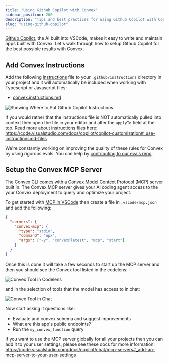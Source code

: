 ```yaml
---
title: "Using Github Copilot with Convex"
sidebar_position: 200
description: "Tips and best practices for using Github Copilot with Convex"
slug: "using-github-copilot"
---
```


[Github Copilot](https://github.com/features/copilot), the AI built into VSCode,
makes it easy to write and maintain apps built with Convex. Let's walk through
how to setup Github Copilot for the best possible results with Convex.

## Add Convex Instructions

Add the following
[instructions](https://code.visualstudio.com/docs/copilot/copilot-customization#_instruction-files)
file to your `.github/instructions` directory in your project and it will
automatically be included when working with Typescript or Javascript files:

- [convex.instructions.md](https://convex.link/convex_github_copilot_instructions)

![Showing Where to Put Github Copilot Instructions](/img/showing-where-to-put-convex-instructions.png)

If you would rather that the instructions file is NOT automatically pulled into
context then open the file in your editor and alter the `applyTo` field at the
top. Read more about instructions files here:
https://code.visualstudio.com/docs/copilot/copilot-customization#_use-instructionsmd-files

We're constantly working on improving the quality of these rules for Convex by
using rigorous evals. You can help by
[contributing to our evals repo](https://github.com/get-convex/convex-evals).

## Setup the Convex MCP Server

The Convex CLI comes with a
[Convex Model Context Protocol](/ai/convex-mcp-server.mdx) (MCP) server built
in. The Convex MCP server gives your AI coding agent access to the your Convex
deployment to query and optimize your project.

To get started with
[MCP in VSCode](https://code.visualstudio.com/docs/copilot/chat/mcp-servers)
then create a file in `.vscode/mcp.json` and add the following:

```json
{
  "servers": {
    "convex-mcp": {
      "type": "stdio",
      "command": "npx",
      "args": ["-y", "convex@latest", "mcp", "start"]
    }
  }
}
```

Once this is done it will take a few seconds to start up the MCP server and then
you should see the Convex tool listed in the codelens:

![Convex Tool in Codelens](/img/convex-tool-in-codelens.png)

and in the selection of tools that the model has access to in chat:

![Convex Tool in Chat](/img/convex-tools-in-chat.png)

Now start asking it questions like:

- Evaluate and convex schema and suggest improvements
- What are this app's public endpoints?
- Run the `my_convex_function` query

If you want to use the MCP server globally for all your projects then you can
add it to your user settings, please see these docs for more information:
https://code.visualstudio.com/docs/copilot/chat/mcp-servers#_add-an-mcp-server-to-your-user-settings
